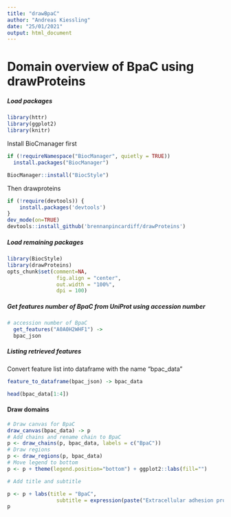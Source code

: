 ```yaml
---
title: "drawBpaC"
author: "Andreas Kiessling"
date: "25/01/2021"
output: html_document
---
```


# Domain overview of BpaC using drawProteins

##### Load packages

```r
library(httr)
library(ggplot2)
library(knitr)
```

Install BioCmanager first

```r
if (!requireNamespace("BiocManager", quietly = TRUE))
  install.packages("BiocManager")

BiocManager::install("BiocStyle")
```

Then drawproteins

```r
if (!require(devtools)) {
    install.packages('devtools')
}
dev_mode(on=TRUE)
devtools::install_github('brennanpincardiff/drawProteins')
```

##### Load remaining packages

```r
library(BiocStyle)
library(drawProteins)
opts_chunk$set(comment=NA,
                fig.align = "center",
                out.width = "100%",
                dpi = 100)
```

##### Get features number of BpaC from UniProt using accession number

```r
# accession number of BpaC
  get_features("A0A0H2WHF1") ->
  bpac_json
```

##### Listing retrieved features

Convert feature list into dataframe with the name "bpac_data"

```r
feature_to_dataframe(bpac_json) -> bpac_data

head(bpac_data[1:4])
```

#### Draw domains

```r
# Draw canvas for BpaC
draw_canvas(bpac_data) -> p
# Add chains and rename chain to BpaC
p <- draw_chains(p, bpac_data, labels = c("BpaC"))
# Draw regions
p <- draw_regions(p, bpac_data)
# Move legend to bottom
p <- p + theme(legend.position="bottom") + ggplot2::labs(fill="")

# Add title and subtitle

p <- p + labs(title = "BpaC",
                subtitle = expression(paste("Extracellular adhesion protein from ",italic("B. pseudomallei"))))
p
```

